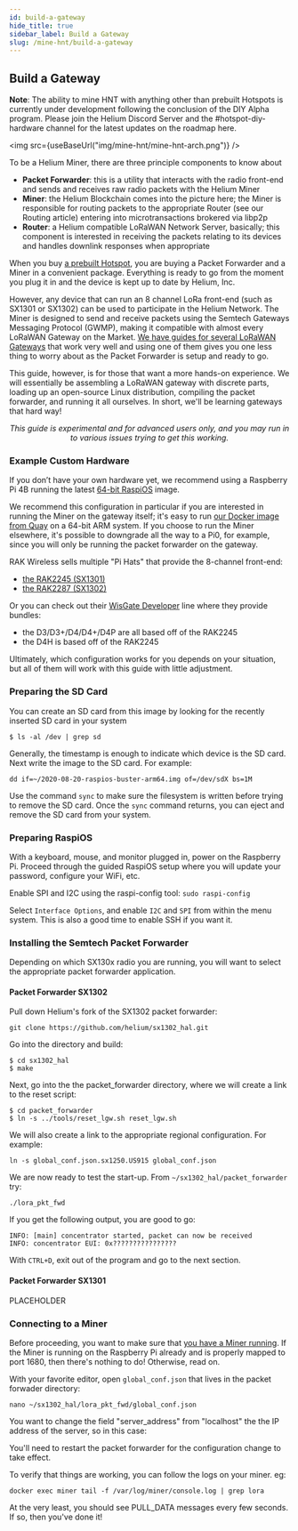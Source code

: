 ```yaml
---
id: build-a-gateway
hide_title: true
sidebar_label: Build a Gateway
slug: /mine-hnt/build-a-gateway
---
```



## Build a Gateway

**Note**: The ability to mine HNT with anything other than prebuilt Hotspots is
currently under development following the conclusion of the DIY Alpha program.
Please join the Helium Discord Server and the #hotspot-diy-hardware channel for
the latest updates on the roadmap here.

<img src={useBaseUrl("img/mine-hnt/mine-hnt-arch.png")} />

To be a Helium Miner, there are three principle components to know about

- **Packet Forwarder**: this is a utility that interacts with the radio
  front-end and sends and receives raw radio packets with the Helium Miner
- **Miner**: the Helium Blockchain comes into the picture here; the Miner is
  responsible for routing packets to the appropriate Router (see our Routing
  article) entering into microtransactions brokered via libp2p
- **Router**: a Helium compatible LoRaWAN Network Server, basically; this
  component is interested in receiving the packets relating to its devices and
  handles downlink responses when appropriate

When you buy [a prebuilt Hotspot](/docs/mine-hnt/prebuilt-hotspots), you are buying a
Packet Forwarder and a Miner in a convenient package. Everything is ready to go
from the moment you plug it in and the device is kept up to date by Helium, Inc.

However, any device that can run an 8 channel LoRa front-end (such as SX1301 or
SX1302) can be used to participate in the Helium Network. The Miner is designed
to send and receive packets using the Semtech Gateways Messaging Protocol
(GWMP), making it compatible with almost every LoRaWAN Gateway on the Market.
[We have guides for several LoRaWAN Gateways](/docs/mine-hnt/convert-lorawan-gateway)
that work very well and using one of them gives you one less thing to worry
about as the Packet Forwarder is setup and ready to go.

This guide, however, is for those that want a more hands-on experience. We will
essentially be assembling a LoRaWAN gateway with discrete parts, loading up an
open-source Linux distribution, compiling the packet forwarder, and running it
all ourselves. In short, we'll be learning gateways that hard way!

<center>
  <i>
    This guide is experimental and for advanced users only, and you may run in
    to various issues trying to get this working.
  </i>
</center>

### Example Custom Hardware

If you don’t have your own hardware yet, we recommend using a Raspberry Pi 4B
running the latest
[64-bit RaspiOS](https://downloads.raspberrypi.org/raspios_arm64/images/) image.

We recommend this configuration in particular if you are interested in running
the Miner on the gateway itself; it's easy to run [our Docker image from Quay](https://quay.io/repository/team-helium/miner)
on a 64-bit ARM system. If you choose to run the Miner elsewhere, it's possible to downgrade all the way to a Pi0, for example, since you will only be
running the packet forwarder on the gateway.

RAK Wireless sells multiple "Pi Hats" that provide the 8-channel front-end:

- [the RAK2245 (SX1301)](https://store.rakwireless.com/products/rak2245-pi-hat?variant=22914482733156)
- [the RAK2287 (SX1302)](https://store.rakwireless.com/collections/wislink-lpwan/products/rak2287-lpwan-gateway-concentrator-module?variant=34533841535134)

Or you can check out their
[WisGate Developer](https://store.rakwireless.com/collections/wisgate-developer)
line where they provide bundles:

- the D3/D3+/D4/D4+/D4P are all based off of the RAK2245
- the D4H is based off of the RAK2245

Ultimately, which configuration works for you depends on your situation, but all of them will work with this guide with little adjustment.

### Preparing the SD Card

You can create an SD card from this image by looking for the recently inserted SD
card in your system

```
$ ls -al /dev | grep sd
```

Generally, the timestamp is enough to indicate which device is the SD card. Next
write the image to the SD card. For example:

```
dd if=~/2020-08-20-raspios-buster-arm64.img of=/dev/sdX bs=1M
```

Use the command `sync` to make sure the filesystem is written before trying to remove
the SD card. Once the `sync` command returns, you can eject and remove the SD card from your system.


### Preparing RaspiOS

With a keyboard, mouse, and monitor plugged in, power on the Raspberry Pi. Proceed through the
guided RaspiOS setup where you will update your password, configure your WiFi, etc.

Enable SPI and I2C using the raspi-config tool:
```sudo raspi-config```

Select `Interface Options`, and enable `I2C` and `SPI` from within the
menu system. This is also a good time to enable SSH if you want it.

### Installing the Semtech Packet Forwarder

Depending on which SX130x radio you are running, you will want to select the appropriate packet forwarder application.

#### Packet Forwarder SX1302

Pull down Helium's fork of the SX1302 packet forwarder:

```git clone https://github.com/helium/sx1302_hal.git```

Go into the directory and build:

```
$ cd sx1302_hal
$ make
```

Next, go into the the packet_forwarder directory, where we will create a link to the reset script:

```
$ cd packet_forwarder
$ ln -s ../tools/reset_lgw.sh reset_lgw.sh
```

We will also create a link to the appropriate regional configuration. For example:

```
ln -s global_conf.json.sx1250.US915 global_conf.json
```

We are now ready to test the start-up. From `~/sx1302_hal/packet_forwarder` try:

```
./lora_pkt_fwd
```

If you get the following output, you are good to go:

```
INFO: [main] concentrator started, packet can now be received
INFO: concentrator EUI: 0x????????????????
```

With `CTRL+D`, exit out of the program and go to the next section.

#### Packet Forwarder SX1301

PLACEHOLDER

### Connecting to a Miner

Before proceeding, you want to make sure that [you have a Miner running](mine-hnt/run-a-miner). If the Miner is running on the Raspberry Pi already and is properly mapped to port 1680, then there's nothing to do! Otherwise, read on.

With your favorite editor, open `global_conf.json` that lives in the packet forwader directory:

```
nano ~/sx1302_hal/lora_pkt_fwd/global_conf.json
```

You want to change the field "server_address" from "localhost" the the IP address of the server, so in this case:

You'll need to restart the packet forwarder for the configuration change to take effect.

To verify that things are working, you can follow the logs on your miner. eg:

```
docker exec miner tail -f /var/log/miner/console.log | grep lora
```

At the very least, you should see PULL_DATA messages every few seconds. If so, then you've done it!
